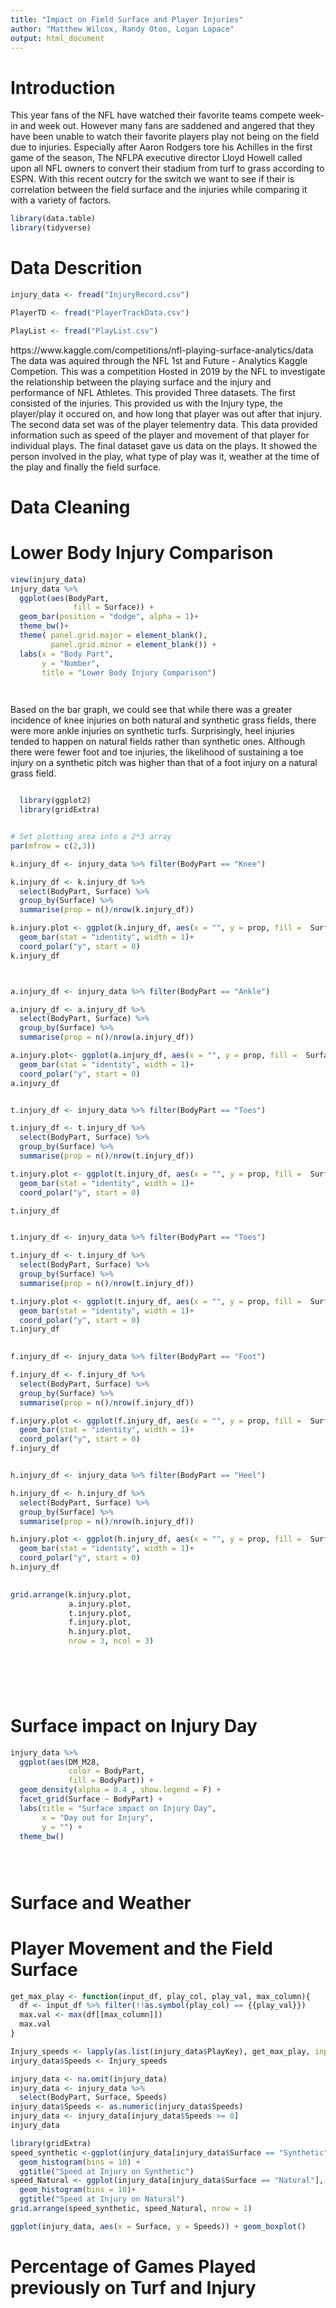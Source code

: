 ```yaml
---
title: "Impact on Field Surface and Player Injuries"
author: "Matthew Wilcox, Randy Otoo, Logan Lapace"
output: html_document
---
```


# Introduction

This year fans of the NFL have watched their favorite teams compete week-in and week out. However many fans are saddened and angered that they have been unable to watch their favorite players play not being on the field due to injuries. Especially after Aaron Rodgers tore his Achilles in the first game of the season, The NFLPA executive director Lloyd Howell called upon all NFL owners to convert their stadium from turf to grass according to ESPN. With this recent outcry for the switch we want to see if their is correlation between the field surface and the injuries while comparing it with a variety of factors.

```r
library(data.table)
library(tidyverse)
```

# Data Descrition

```r
injury_data <- fread("InjuryRecord.csv")

PlayerTD <- fread("PlayerTrackData.csv")

PlayList <- fread("PlayList.csv")
```
https://www.kaggle.com/competitions/nfl-playing-surface-analytics/data
The data was aquired through the NFL 1st and Future - Analytics Kaggle Competion. This was a competition Hosted in 2019 by the NFL to investigate the relationship between the playing surface and the injury and performance of NFL Athletes. This provided Three datasets. The first consisted of the injuries. This provided us with the Injury type, the player/play it occured on, and how long that player was out after that injury. The second data set was of the player telementry data. This data provided information such as speed of the player and movement of that player for individual plays. The final dataset gave us data on the plays. It showed the person involved in the play, what type of play was it, weather at the time of the play and finally the field surface. 

# Data Cleaning 

# Lower Body Injury Comparison
```r
view(injury_data)
injury_data %>% 
  ggplot(aes(BodyPart,
              fill = Surface)) +
  geom_bar(position = "dodge", alpha = 1)+
  theme_bw()+
  theme( panel.grid.major = element_blank(),
         panel.grid.minor = element_blank()) +
  labs(x = "Body Part",
       y = "Number",
       title = "Lower Body Injury Comparison") 
  



```

Based on the bar graph, we could see that while there was a greater incidence of knee injuries on both natural and synthetic grass fields, there were more ankle injuries on synthetic turfs. Surprisingly, heel injuries tended to happen on natural fields rather than synthetic ones. Although there were fewer foot and toe injuries, the likelihood of sustaining a toe injury on a synthetic pitch was higher than that of a foot injury on a natural grass field.  



```r


```




```r
  library(ggplot2)
  library(gridExtra)


# Set plotting area into a 2*3 array
par(mfrow = c(2,3))

k.injury_df <- injury_data %>% filter(BodyPart == "Knee")

k.injury_df <- k.injury_df %>%
  select(BodyPart, Surface) %>%
  group_by(Surface) %>%
  summarise(prop = n()/nrow(k.injury_df))

k.injury.plot <- ggplot(k.injury_df, aes(x = "", y = prop, fill =  Surface)) + 
  geom_bar(stat = "identity", width = 1)+
  coord_polar("y", start = 0)
k.injury_df



a.injury_df <- injury_data %>% filter(BodyPart == "Ankle")

a.injury_df <- a.injury_df %>%
  select(BodyPart, Surface) %>%
  group_by(Surface) %>%
  summarise(prop = n()/nrow(a.injury_df))

a.injury.plot<- ggplot(a.injury_df, aes(x = "", y = prop, fill =  Surface)) + 
  geom_bar(stat = "identity", width = 1)+
  coord_polar("y", start = 0)
a.injury_df


t.injury_df <- injury_data %>% filter(BodyPart == "Toes")

t.injury_df <- t.injury_df %>%
  select(BodyPart, Surface) %>%
  group_by(Surface) %>%
  summarise(prop = n()/nrow(t.injury_df))

t.injury.plot <- ggplot(t.injury_df, aes(x = "", y = prop, fill =  Surface)) + 
  geom_bar(stat = "identity", width = 1)+
  coord_polar("y", start = 0)

t.injury_df


t.injury_df <- injury_data %>% filter(BodyPart == "Toes")

t.injury_df <- t.injury_df %>%
  select(BodyPart, Surface) %>%
  group_by(Surface) %>%
  summarise(prop = n()/nrow(t.injury_df))

t.injury.plot <- ggplot(t.injury_df, aes(x = "", y = prop, fill =  Surface)) + 
  geom_bar(stat = "identity", width = 1)+
  coord_polar("y", start = 0)
t.injury_df

  
f.injury_df <- injury_data %>% filter(BodyPart == "Foot")

f.injury_df <- f.injury_df %>%
  select(BodyPart, Surface) %>%
  group_by(Surface) %>%
  summarise(prop = n()/nrow(f.injury_df))

f.injury.plot <- ggplot(f.injury_df, aes(x = "", y = prop, fill =  Surface)) + 
  geom_bar(stat = "identity", width = 1)+
  coord_polar("y", start = 0)
f.injury_df


h.injury_df <- injury_data %>% filter(BodyPart == "Heel")

h.injury_df <- h.injury_df %>%
  select(BodyPart, Surface) %>%
  group_by(Surface) %>%
  summarise(prop = n()/nrow(h.injury_df))

h.injury.plot <- ggplot(h.injury_df, aes(x = "", y = prop, fill =  Surface)) + 
  geom_bar(stat = "identity", width = 1)+
  coord_polar("y", start = 0)
h.injury_df

 
grid.arrange(k.injury.plot, 
             a.injury.plot,
             t.injury.plot, 
             f.injury.plot, 
             h.injury.plot, 
             nrow = 3, ncol = 3)

  
 




```




# Surface impact on Injury Day

```r
injury_data %>%
  ggplot(aes(DM_M28,
             color = BodyPart,
             fill = BodyPart)) +
  geom_density(alpha = 0.4 , show.legend = F) +
  facet_grid(Surface ~ BodyPart) +
  labs(title = "Surface impact on Injury Day",
       x = "Day out for Injury",
       y = "") +
  theme_bw()





```







# Surface and Weather

# Player Movement and the Field Surface


```r
get_max_play <- function(input_df, play_col, play_val, max_column){
  df <- input_df %>% filter(!!as.symbol(play_col) == {{play_val}})
  max.val <- max(df[[max_column]])
  max.val
}
```

```r
Injury_speeds <- lapply(as.list(injury_data$PlayKey), get_max_play, input_df = PlayerTD, play_col="PlayKey", max_column = "s")
injury_data$Speeds <- Injury_speeds

```

```r
injury_data <- na.omit(injury_data)
injury_data <- injury_data %>%
  select(BodyPart, Surface, Speeds)
injury_data$Speeds <- as.numeric(injury_data$Speeds)
injury_data <- injury_data[injury_data$Speeds >= 0]
injury_data
```

```r
library(gridExtra)
speed_synthetic <-ggplot(injury_data[injury_data$Surface == "Synthetic"], aes(x=Speeds)) +
  geom_histogram(bins = 10) +
  ggtitle("Speed at Injury on Synthetic")
speed_Natural <- ggplot(injury_data[injury_data$Surface == "Natural"], aes(x=Speeds))+
  geom_histogram(bins = 10)+
  ggtitle("Speed at Injury on Natural")
grid.arrange(speed_synthetic, speed_Natural, nrow = 1)
```

```r
ggplot(injury_data, aes(x = Surface, y = Speeds)) + geom_boxplot()
```
# Percentage of Games Played previously on Turf and Injury
